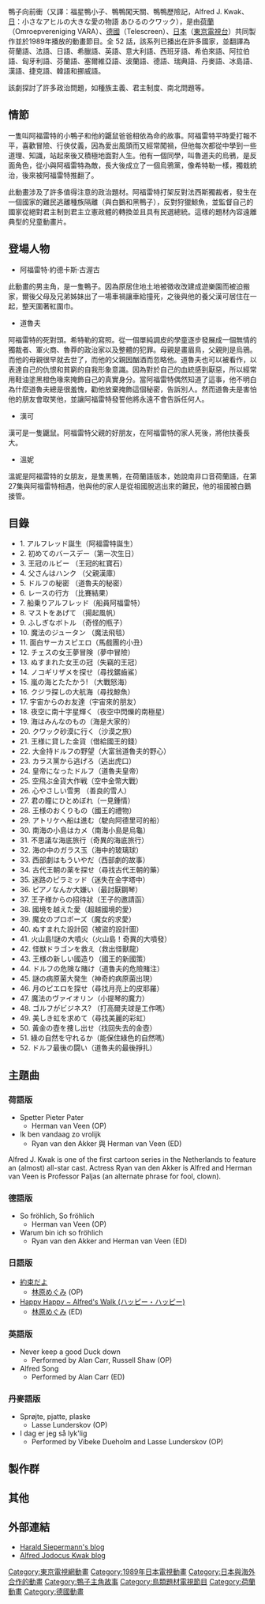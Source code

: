 鴨子向前衝（又譯：福星鴨小子、鴨鴨闖天關、鴨鴨歷險記，Alfred J. Kwak、[[日文|日]]：小さなアヒルの大きな愛の物語 あひるのクワック），是由[[荷蘭|荷蘭]]（Omroepvereniging VARA）、[[德國|德國]]（Telescreen）、[[日本|日本]]（[[東京電視台|東京電視台]]）共同製作並於1989年播放的動畫節目。全 52 話，該系列已播出在許多國家，並翻譯為荷蘭語、法語、日語、希臘語、英語、意大利語、西班牙語、希伯來語、阿拉伯語、匈牙利語、芬蘭語、塞爾維亞語、波蘭語、德語、瑞典語、丹麥語、冰島語、漢語、捷克語、韓語和挪威語。

該劇探討了許多政治問題，如種族主義、君主制度、南北問題等。

==情節==
一隻叫阿福雷特的小鴨子和他的鼴鼠爸爸相依為命的故事。阿福雷特平時愛打報不平，喜歡冒險、行俠仗義，因為愛出風頭而又經常闖禍，但他每次都從中學到一些道理、知識，站起來後又積極地面對人生。他有一個同學，叫魯道夫的烏鴉，是反面角色，從小與阿福雷特為敵，長大後成立了一個烏鴉黨，像希特勒一樣，獨栽統治，後來被阿福雷特推翻了。

此動畫涉及了許多值得注意的政治題材。阿福雷特打架反對法西斯獨裁者，發生在一個國家的難民逃離種族隔離（與白鵝和黑鴨子），反對狩獵鯨魚，並監督自己的國家從絕對君主制到君主立憲政體的轉換並且具有民選總統。這樣的題材內容遠離典型的兒童動畫片。

==登場人物==
*阿福雷特‧約德卡斯‧古渥古
此動畫的男主角，是一隻鴨子。因為原居住地土地被徵收改建成遊樂園而被迫搬家，爾後父母及兄弟姊妹出了一場車禍讓車給撞死，之後與他的養父漢可居住在一起，整天圍著紅圍巾。
*道魯夫
阿福雷特的死對頭。希特勒的寫照。從一個單純調皮的學童逐步發展成一個無情的獨裁者、軍火商、魯莽的政治家以及整體的犯罪。母親是畫眉鳥，父親則是烏鴉。而他的母親很早就去世了，而他的父親因酗酒而忽略他。道魯夫也可以被看作，以表達自己的仇恨和貧窮的自我形象意識。因為對於自己的血統感到厭惡，所以經常用鞋油塗黑橙色喙來掩飾自己的真實身分。當阿福雷特偶然知道了這事，他不明白為什麼道魯夫總是很羞愧，勸他放棄掩飾這個秘密，告訴別人。然而道魯夫是害怕他的朋友會取笑他，並讓阿福雷特發誓他將永遠不會告訴任何人。
*漢可
漢可是一隻鼴鼠。阿福雷特父親的好朋友，在阿福雷特的家人死後，將他扶養長大。
*溫妮
溫妮是阿福雷特的女朋友，是隻黑鴨，在荷蘭語版本，她說南非口音荷蘭語，在第27集與阿福雷特相遇，他與他的家人是從祖國脫逃出來的難民，他的祖國被白鵝接管。
==目錄==
*1. アルフレッド誕生（阿福雷特誕生）
*2. 初めてのバースデー（第一次生日）
*3. 王冠のルビー （王冠的紅寶石）
*4. 父さんはハンク （父親漢庫）
*5. ドルフの秘密 （道魯夫的秘密）
*6. レースの行方 （比賽結果）
*7. 船乗りアルフレッド（船員阿福雷特）
*8. マストをあげて （揚起風帆）
*9. ふしぎなボトル （奇怪的瓶子）
*10. 魔法のジュータン （魔法飛毯）
*11. 面白サーカスピエロ（馬戲團的小丑）
*12. チェスの女王夢冒険（夢中冒險）
*13. ぬすまれた女王の冠（失竊的王冠）
*14. ノコギリザメを探せ（尋找鋸齒鯊）
*15. 嵐の海とたたかう! （大戰怒海）
*16. クジラ探しの大航海（尋找鯨魚）
*17. 宇宙からのお友達（宇宙來的朋友）
*18. 夜空に南十字星輝く（夜空中閃爍的南極星）
*19. 海はみんなのもの（海是大家的）
*20. クワック砂漠に行く（沙漠之旅）
*21. 王様に貸した金貨（借給國王的錢）
*22. 大金持ドルフの野望（大富翁道魯夫的野心）
*23. カラス黨から逃げろ（逃出虎口）
*24. 皇帝になったドルフ（道魯夫皇帝）
*25. 空飛ぶ金貨大作戦（空中金幣大戰）
*26. 心やさしい雪男 （善良的雪人）
*27. 君の瞳にひとめぼれ（一見鍾情）
*28. 王様のおくりもの（國王的禮物）
*29. アトリケへ船は進む（駛向阿德里可的船）
*30. 南海の小島はカメ（南海小島是烏龜）
*31. 不思議な海底旅行（奇異的海底旅行）
*32. 海の中のガラス玉（海中的玻璃球）
*33. 西部劇はもういやだ（西部劇的故事）
*34. 古代王朝の薬を探せ（尋找古代王朝的藥）
*35. 迷路のピラミッド（迷失在金字塔中）
*36. ピアノなんか大嫌い（最討厭鋼琴）
*37. 王子様からの招待狀（王子的邀請函）
*38. 國境を越えた愛（超越國境的愛）
*39. 魔女のプロポーズ（魔女的求愛）
*40. ぬすまれた設計図（被盜的設計圖）
*41. 火山島!謎の大噴火（火山島！奇異的大噴發）
*42. 怪獣ドラゴンを救え（救出怪獸龍）
*43. 王様の新しい國造り（國王的新國策）
*44. ドルフの危険な賭け（道魯夫的危險賭注）
*45. 謎の病原菌大発生（神奇的病原菌出現）
*46.​​ 月のピエロを探せ（尋找月亮上的皮耶羅）
*47. 魔法のヴァイオリン（小提琴的魔力）
*48. ゴルフがビジネス? （打高爾夫球是工作嗎）
*49. 美しき虹を求めて（尋找美麗的彩虹）
*50. 黃金の壺を捜し出せ（找回失去的金壺）
*51. 綠の自然を守れるか（能保住綠色的自然嗎）
*52. ドルフ最後の闘い（道魯夫的最後掙扎）
==主題曲==
===荷語版===
*Spetter Pieter Pater
**Herman van Veen (OP)
*Ik ben vandaag zo vrolijk
**Ryan van den Akker 與 Herman van Veen (ED)

Alfred J. Kwak is one of the first cartoon series in the Netherlands to feature an (almost) all-star cast. Actress Ryan van den Akker is Alfred and Herman van Veen is Professor Paljas (an alternate phrase for fool, clown).
===德語版===
*So fröhlich, So fröhlich
**Herman van Veen (OP)
*Warum bin ich so fröhlich
**Ryan van den Akker and Herman van Veen (ED)

===日語版===
*[[約定好的喲|約束だよ]]
**[[林原めぐみ|林原めぐみ]] (OP)
*[[約定好的喲|Happy Happy ~ Alfred's Walk (ハッピー・ハッピー)]]
**[[林原めぐみ|林原めぐみ]] (ED)

===英語版===
*Never keep a good Duck down
**Performed by Alan Carr, Russell Shaw (OP)
*Alfred Song
**Performed by Alan Carr (ED)
===丹麥語版===
*Sprøjte, pjatte, plaske
**Lasse Lunderskov (OP)
*I dag er jeg så lyk'lig
**Performed by Vibeke Dueholm and Lasse Lunderskov (OP)

==製作群==
==其他==
==外部連結==
* [http://haraldsiepermann.blogspot.com/ Harald Siepermann's blog] {{Wayback|url=http://haraldsiepermann.blogspot.com/ |date=20201028091502 }}
* [http://alfredjkwak.blogspot.com/ Alfred Jodocus Kwak blog] {{Wayback|url=http://alfredjkwak.blogspot.com/ |date=20191229042848 }}


[[Category:東京電視網動畫|Category:東京電視網動畫]]
[[Category:1989年日本電視動畫|Category:1989年日本電視動畫]]
[[Category:日本與海外合作的動畫|Category:日本與海外合作的動畫]]
[[Category:鴨子主角故事|Category:鴨子主角故事]]
[[Category:鳥類題材電視節目|Category:鳥類題材電視節目]]
[[Category:荷蘭動畫|Category:荷蘭動畫]]
[[Category:德國動畫|Category:德國動畫]]